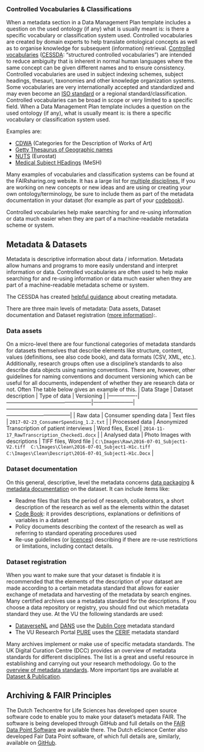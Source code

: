### Controlled Vocabularies & Classifications

When a metadata section in a Data Management Plan template includes a question on the used ontology (if any) what is usually meant is: is there a specific vocabulary or classification system used. Controlled vocabularies are created by domain experts to help translate ontological concepts as well as to organise knowledge for subsequent (information) retrieval. [Controlled vocabularies](https://en.wikipedia.org/wiki/Controlled_vocabulary) ([CESSDA](https://www.cessda.eu/Training/Training-Resources/Library/Data-Management-Expert-Guide/3.-Process/Adapt-your-DMP-part-3): "structured controlled vocabularies") are intended to reduce ambiguity that is inherent in normal human languages where the same concept can be given different names and to ensure consistency. Controlled vocabularies are used in subject indexing schemes, subject headings, thesauri, taxonomies and other knowledge organization systems. Some vocabularies are very internationally accepted and standardized and may even become an [ISO standard](https://www.iso.org/standards.html) or a regional standard/classification. Controlled vocabularies can be broad in scope or very limited to a specific field. When a Data Management Plan template includes a question on the used ontology (if any), what is usually meant is: is there a specific vocabulary or classification system used.

Examples are:

* [CDWA](https://www.getty.edu/research/publications/electronic_publications/cdwa/) (Categories for the Description of Works of Art)
* [Getty Thesaurus of Geographic names](https://www.getty.edu/research/tools/vocabularies/tgn/index.html)
* [NUTS](https://ec.europa.eu/eurostat/web/nuts/background) (Eurostat)
* [Medical Subject HEadings](https://meshb.nlm.nih.gov/) (MeSH)

Many examples of vocabularies and classification systems can be found at the FAIRsharing.org website. It has a large list for [multiple disciplines.](https://fairsharing.org/standards/) If you are working on new concepts or new ideas and are using or creating your own ontology/terminology, be sure to include them as part of the metadata documentation in your dataset (for example as part of your [codebook](../guides/document-and-preserve.html#codebooks)).

Controlled vocabularies help make searching for and re-using information or data much easier when they are part of a machine-readable metadata scheme or system.

## Metadata & Datasets

Metadata is descriptive information about data / information. Metadata allow humans and programs to more easily understand and interpret information or data. Controlled vocabularies are often used to help make searching for and re-using information or data much easier when they are part of a machine-readable metadata scheme or system.

The CESSDA has created [helpful guidance](https://www.cessda.eu/Training/Training-Resources/Library/Data-Management-Expert-Guide/2.-Organise-Document/Documentation-and-metadata) about creating metadata.

There are three main levels of metadata: Data assets, Dataset documentation and Dataset registration ([more information](https://guides.lib.utexas.edu/metadata-basics/intro)):.

### Data assets

On a micro-level there are four functional categories of metadata standards for datasets themselves that describe elements like structure, content, values (definitions, see also code book), and data formats (CSV, XML, etc.). Additionally, research groups often use a discipline's standards to also describe data objects using naming conventions. There are, however, other guidelines for naming conventions and document versioning which can be useful for all documents, independent of whether they are research data or not. Often The table below gives an example of this.
| Data Stage     | Dataset description                            | Type of data          | Versioning                                                                                                                                     |
|----------------|------------------------------------------------|-----------------------|------------------------------------------------------------------------------------------------------------------------------------------------|
| Raw data       | Consumer spending data                         | Text files            | `2017-02-23_ConsumerSpending_1.2.txt` |
| Processed data | Anonymized Transcription of patient interviews | Word files, Excel     | `2014-11-17_RawTranscription_Checked1.docx`  |
| Analysed data  | Photo Images with descriptions                 | TIFF files, Word file | `C:\Images\Raw\2016-07-01_Subject1-V2.tiff  C:\Images\Clean\2016-07-01_Subject1-H1c.tiff`<br />`C:\Images\Clean\Descript\2016-07-01_Subject1-H1c.Docx` |

### Dataset documentation

On this general, descriptive, level the metadata concerns [data packaging](../guides/document-and-preserve.html#data-set-packaging-which-files-should-be-part-of-my-dataset) & [metadata documentation](../guides/document-and-preserve.html#documenting-your-data) on the dataset. It can include items like:

* Readme files that lists the period of research, collaborators, a short description of the research as well as the elements within the dataset
* [Code Book](../guides/document-and-preserve.html#codebooks): it provides descriptions, explanations or definitions of variables in a dataset
* Policy documents describing the context of the research as well as referring to standard operating procedures used
* Re-use guidelines (or [licences](../guides/publish-and-share.html#licensing-the-data)) describing if there are re-use restrictions or limitations, including contact details.

### Dataset registration

When you want to make sure that your dataset is findable it is recommended that the elements of the description of your dataset are made according to a certain metadata standard that allows for easier exchange of metadata and harvesting of the metadata by search engines. Many certified archives use a metadata standard for the descriptions. If you choose a data repository or registry, you should find out which metadata standard they use. At the VU the following standards are used:

* [DataverseNL](../guides/publish-and-share.html#deposit-your-data-vu-amsterdam) and [DANS](https://easy.dans.knaw.nl/ui/home) use the [Dublin Core](https://dublincore.org/specifications/dublin-core/) metadata standard
* The VU Research Portal [PURE](../guides/publish-and-share.html#register-your-dataset-in-pure) uses the [CERIF](https://eurocris.org/services/main-features-cerif) metadata standard

Many archives implement or make use of specific metadata standards. The UK Digital Curation Centre (DCC) provides an overview of metadata standards for different disciplines. The list is a great and useful resource in establishing and carrying out your research methodology. Go to the [overview of metadata standards](https://www.dcc.ac.uk/guidance/standards/metadata). More important tips are available at [Dataset & Publication](../guides/publish-and-share.html#dataset-registration).

## Archiving & FAIR Principles

The Dutch Techcentre for Life Sciences has developed open source software code to enable you to make your dataset's metadata FAIR. The software is being developed through GitHub and full details on the [FAIR Data Point Software](https://github.com/FAIRDataTeam/FAIRDataPoint-Spec) are available there. The Dutch eScience Center also developed Fair Data Point software, of which full details are, similarly, available on [GitHub](https://github.com/NLeSC/fairdatapoint).
